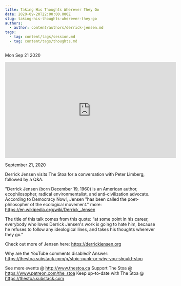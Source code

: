 ```yaml
---
title: Taking His Thoughts Wherever They Go
date: 2020-09-20T22:00:00.000Z
slug: taking-his-thoughts-wherever-they-go
authors:
  - author: content/authors/derrick-jensen.md
tags:
  - tag: content/tags/session.md
  - tag: content/tags/thoughts.md
---
```






Mon Sep 21 2020

<iframe width="560" height="315" src="https://www.youtube.com/embed/88IjWxJ2T6U" title="Taking His Thoughts Wherever They Go w/ Derrick Jensen" frameborder="0" allow="accelerometer; autoplay; clipboard-write; encrypted-media; gyroscope; picture-in-picture" allowfullscreen ></iframe>

September 21, 2020

Derrick Jensen visits The Stoa for a conversation with Peter Limberg, followed by a Q&A.

"Derrick Jensen (born December 19, 1960) is an American author, ecophilosopher, radical environmentalist, and anti-civilization advocate. According to Democracy Now!, Jensen "has been called the poet-philosopher of the ecological movement." more: https://en.wikipedia.org/wiki/Derrick_Jensen

The title of this talk comes from this quote: “at some point in his career, everybody who loves Derrick Jensen's work is going to hate him, because he refuses to follow any ideological lines, and takes his thoughts wherever they go.”

Check out more of Jensen here: https://derrickjensen.org

Why are the YouTube comments disabled? Answer: https://thestoa.substack.com/p/stoic-punk-or-why-you-should-stop

See more events @ http://www.thestoa.ca
Support The Stoa @ https://www.patreon.com/the_stoa
Keep up-to-date with The Stoa @ https://thestoa.substack.com


